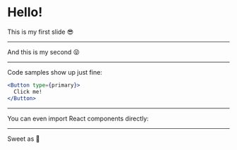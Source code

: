 
# Hello!
This is my first slide 😎

---

And this is my second 😝

---

Code samples show up just fine:

``` jsx
<Button type={primary}>
  Click me!
</Button>
```

---


You can even import React components directly:

<Counter />

---

Sweet as 🎉

